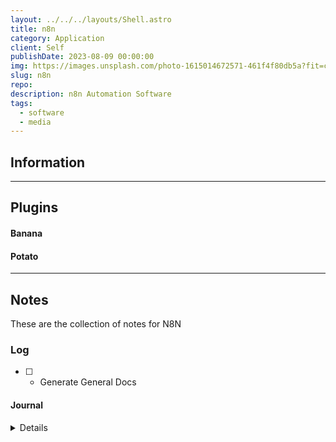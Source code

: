 ```yaml
---
layout: ../../../layouts/Shell.astro
title: n8n
category: Application
client: Self
publishDate: 2023-08-09 00:00:00
img: https://images.unsplash.com/photo-1615014672571-461f4f80db5a?fit=crop&w=1400&h=700&q=75
slug: n8n
repo:
description: n8n Automation Software
tags:
  - software
  - media
---
```



## Information

---

## Plugins

#### Banana 

#### Potato

---


## Notes

These are the collection of notes for N8N

### Log

- [ ] - Generate General Docs

#### Journal

<Details data="2023-08-09">

- General Documentation for N8N 

</Details>
